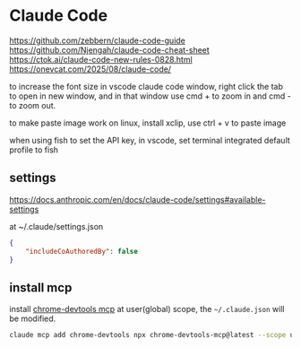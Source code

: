 # Claude Code



https://github.com/zebbern/claude-code-guide
https://github.com/Njengah/claude-code-cheat-sheet
https://ctok.ai/claude-code-new-rules-0828.html
https://onevcat.com/2025/08/claude-code/

to increase the font size in vscode claude code window, right click the tab to open in new window, and in that window use cmd + to zoom in and cmd - to zoom out.

to make paste image work on linux, install xclip, use ctrl + v to paste image

when using fish to set the API key, in vscode, set terminal integrated default profile to fish

## settings

https://docs.anthropic.com/en/docs/claude-code/settings#available-settings

at ~/.claude/settings.json

```json
{
    "includeCoAuthoredBy": false
}
```

## install mcp

install [chrome-devtools mcp](https://github.com/ChromeDevTools/chrome-devtools-mcp/?tab=readme-ov-file#chrome-devtools-mcp) at user(global) scope, the `~/.claude.json` will be modified.

```sh
claude mcp add chrome-devtools npx chrome-devtools-mcp@latest --scope user
```
